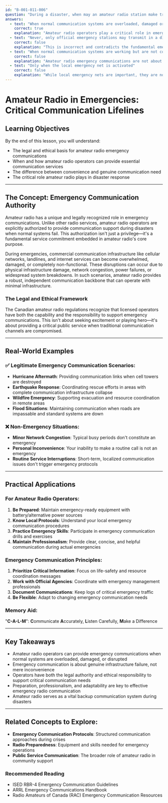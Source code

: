 ```yaml
---
id: "B-001-011-006"
question: "During a disaster, when may an amateur radio station make transmissions necessary to meet essential communication needs and assist relief operations?"
answers:
  - text: "When normal communication systems are overloaded, damaged or disrupted"
    correct: true
    explanation: "Amateur radio operators play a critical role in emergency communications when standard infrastructure fails. This scenario explicitly allows amateur radio stations to provide vital communication support during disasters, bridging critical information gaps when commercial systems cannot function. The ability to operate when other communication methods are compromised is a fundamental emergency service provided by amateur radio."
  - text: "Never, only official emergency stations may transmit in a disaster"
    correct: false
    explanation: "This is incorrect and contradicts the fundamental emergency communications role of amateur radio. Licensed amateur radio operators are specifically authorized and expected to provide communication assistance during disasters, not restricted from helping. Many emergency response plans explicitly rely on amateur radio operators as a backup communication resource."
  - text: "When normal communication systems are working but are not convenient"
    correct: false
    explanation: "Amateur radio emergency communications are not about convenience, but about providing essential communication when standard systems are genuinely non-functional. Minor inconvenience does not constitute a legitimate emergency scenario that would justify overriding normal communication protocols."
  - text: "Only when the local emergency net is activated"
    correct: false
    explanation: "While local emergency nets are important, they are not the sole trigger for amateur radio emergency communications. Individual amateur radio operators can and should provide critical communication support whenever normal systems are compromised, whether or not a formal emergency net has been activated."
---
```


# Amateur Radio in Emergencies: Critical Communication Lifelines

## Learning Objectives
By the end of this lesson, you will understand:
- The legal and ethical basis for amateur radio emergency communications
- When and how amateur radio operators can provide essential communication services
- The difference between convenience and genuine communication need
- The critical role amateur radio plays in disaster response

---

## The Concept: Emergency Communication Authority

Amateur radio has a unique and legally recognized role in emergency communications. Unlike other radio services, amateur radio operators are explicitly authorized to provide communication support during disasters when normal systems fail. This authorization isn't just a privilege—it's a fundamental service commitment embedded in amateur radio's core purpose.

During emergencies, commercial communication infrastructure like cellular networks, landlines, and internet services can become overwhelmed, damaged, or completely non-functional. These disruptions can occur due to physical infrastructure damage, network congestion, power failures, or widespread system breakdowns. In such scenarios, amateur radio provides a robust, independent communication backbone that can operate with minimal infrastructure.

### The Legal and Ethical Framework

The Canadian amateur radio regulations recognize that licensed operators have both the capability and the responsibility to support emergency communications. This isn't about seeking excitement or playing hero—it's about providing a critical public service when traditional communication channels are compromised.

---

## Real-World Examples

### ✅ Legitimate Emergency Communication Scenarios:
- **Hurricane Aftermath**: Providing communication links when cell towers are destroyed
- **Earthquake Response**: Coordinating rescue efforts in areas with complete communication infrastructure collapse
- **Wildfire Emergency**: Supporting evacuation and resource coordination in remote areas
- **Flood Situations**: Maintaining communication when roads are impassable and standard systems are down

### ❌ Non-Emergency Situations:
- **Minor Network Congestion**: Typical busy periods don't constitute an emergency
- **Personal Inconvenience**: Your inability to make a routine call is not an emergency
- **Routine Service Interruptions**: Short-term, localized communication issues don't trigger emergency protocols

---

## Practical Applications

### For Amateur Radio Operators:
1. **Be Prepared**: Maintain emergency-ready equipment with battery/alternative power sources
2. **Know Local Protocols**: Understand your local emergency communication procedures
3. **Practice Emergency Skills**: Participate in emergency communication drills and exercises
4. **Maintain Professionalism**: Provide clear, concise, and helpful communication during actual emergencies

### Emergency Communication Principles:
1. **Prioritize Critical Information**: Focus on life-safety and resource coordination messages
2. **Work with Official Agencies**: Coordinate with emergency management professionals
3. **Document Communications**: Keep logs of critical emergency traffic
4. **Be Flexible**: Adapt to changing emergency communication needs

### Memory Aid:
"**C-A-L-M**": **C**ommunicate **A**ccurately, **L**isten Carefully, **M**ake a Difference

---

## Key Takeaways

- Amateur radio operators can provide emergency communications when normal systems are overloaded, damaged, or disrupted
- Emergency communication is about genuine infrastructure failure, not mere inconvenience
- Operators have both the legal authority and ethical responsibility to support critical communication needs
- Preparation, professionalism, and adaptability are key to effective emergency radio communication
- Amateur radio serves as a vital backup communication system during disasters

---

## Related Concepts to Explore:
- **Emergency Communication Protocols**: Structured communication approaches during crises
- **Radio Preparedness**: Equipment and skills needed for emergency operations
- **Public Service Communication**: The broader role of amateur radio in community support

### Recommended Reading
- ISED RBR-4 Emergency Communication Guidelines
- ARRL Emergency Communications Handbook
- Radio Amateurs of Canada (RAC) Emergency Communication Resources